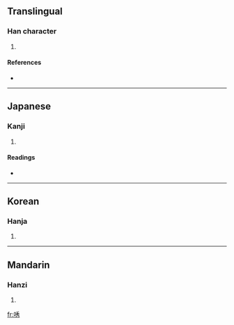 ==Translingual==

===Han character===
{{Han char|rn=30|rad=口|as=07|sn=10|four=|canj=口竹木尸 (RHDS)}}

# {{defn|Han}}

====References====
* {{Han ref|kx=0191.230|dkj=03689|dj=0410.230|hdz=10630.190|uh=5500|ud=21760}}

----

==Japanese==

===Kanji===
{{ja-kanji|grade=|rs=口07}}

# {{defn|Japanese}}

====Readings====
* {{ja-readings|on=[[いう]] (iu)|kun=[[さそおう]] (sasoou)}}

----

==Korean==

===Hanja===
{{ko-hanja|hangeul=유|rv=yu|mr=yu}}

# {{defn|Korean}}

----

==Mandarin==

===Hanzi===
{{cmn-hanzi|pin=[[bei]] ([[bei5]]), [[yǒu]] ([[you3]])|wg=pei<sup>5</sup>, yu<sup>3</sup>}}

# {{defn|Mandarin}}

[[fr:唀]]